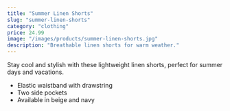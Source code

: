```yaml
---
title: "Summer Linen Shorts"
slug: "summer-linen-shorts"
category: "clothing"
price: 24.99
image: "/images/products/summer-linen-shorts.jpg"
description: "Breathable linen shorts for warm weather."
---
```


Stay cool and stylish with these lightweight linen shorts, perfect for summer days and vacations.

- Elastic waistband with drawstring
- Two side pockets
- Available in beige and navy

